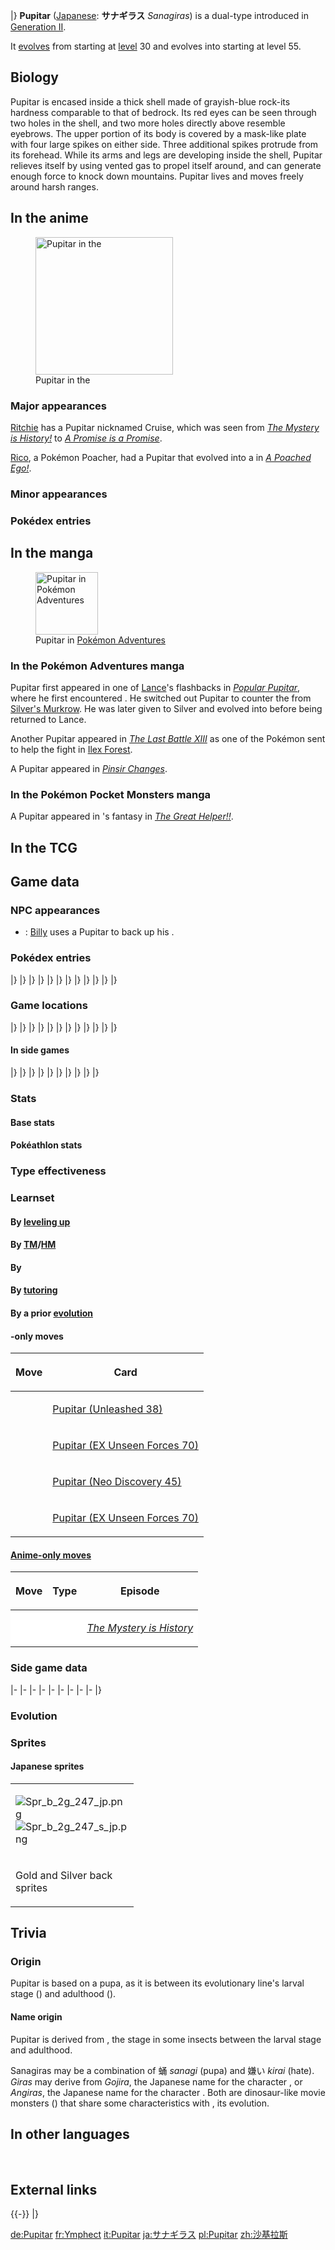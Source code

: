 {{PokémonPrevNext/Head|type=Rock|type2=Ground}}
{{PokémonPrevNext/GO|species=Pupitar}}
{{PokémonPrevNext/Pokémon|type=Rock|prevnum=246|prev=Larvitar|nextnum=248|next=Tyranitar|roundleft=bl|roundright=br}}
|}
{{Pokémon Infobox
|name=Pupitar
|jname=サナギラス
|jtranslit=Sanagirasu
|tmname=Sanagiras
|ndex=247
|oldjdex=245
|jdex=250
|u2dex=293
|karea=Mountain
|kdex=103
|fbrow=194
|abrow=121
|obrow=217
|opbrow=088
|typebox=1
|type1=Rock
|type2=Ground
|category=Hard Shell
|height-ftin=3'11″
|height-m=1.2
|weight-lbs=335.1
|weight-kg=152.0
|abilityn=1
|abilitylayout=1
|ability1=Shed Skin
|egggroupn=1
|egggroup1=Monster
|eggcycles=40
|evtotal=2
|evat=2
|expyield=144
|oldexp=144
|lv100exp=1,250,000
|gendercode=127
|color=Gray
|catchrate=45
|body=02
|pokefordex=pupitar
|generation=2
|friendship=35
}}
'''Pupitar''' ([[List of Japanese Pokémon names|Japanese]]: '''サナギラス''' ''Sanagiras'') is a dual-type {{2t|Rock|Ground}} {{OBP|Pokémon|species}} introduced in [[Generation II]].

It [[Evolution|evolves]] from {{p|Larvitar}} starting at [[level]] 30 and evolves into {{p|Tyranitar}} starting at level 55.

==Biology==
Pupitar is encased inside a thick shell made of grayish-blue rock-its hardness comparable to that of bedrock. Its red eyes can be seen through two holes in the shell, and two more holes directly above resemble eyebrows. The upper portion of its body is covered by a mask-like plate with four large spikes on either side. Three additional spikes protrude from its forehead. While its arms and legs are developing inside the shell, Pupitar relieves itself by using vented gas to propel itself around, and can generate enough force to knock down mountains. Pupitar lives and moves freely around harsh {{DL|List of Pokémon by habitat|Mountain Pokémon|mountain}} ranges.

==In the anime==
[[File:Ritchie Cruise.png|thumb|220px|left|Pupitar in the {{pkmn|anime}}]]
===Major appearances===
[[Ritchie]] has a Pupitar nicknamed Cruise, which was seen from ''[[EP220|The Mystery is History!]]'' to ''[[EP222|A Promise is a Promise]]''.

[[Rico]], a Pokémon Poacher, had a Pupitar that evolved into a {{p|Tyranitar}} in ''[[AG006|A Poached Ego!]]''.

===Minor appearances===

===Pokédex entries===
{{Animedexheader|Johto}}
{{Animedexbody|EP220|Pupitar|Ash's Pokédex|Pupitar, the Hard Shell Pokémon. Pupitar is encased in a nearly indestructible shell and has enough power to topple a mountain.}}
{{Animedexfooter/Pokémon|original|Johto}}

==In the manga==
[[File:Lance Pupitar Adventures.png|thumb|100px|Pupitar in [[Pokémon Adventures]]]]
===In the Pokémon Adventures manga===
Pupitar first appeared in one of [[Lance]]'s flashbacks in ''[[PS159|Popular Pupitar]]'', where he first encountered {{adv|Silver}}. He switched out Pupitar to counter the {{m|Pursuit}} from [[Silver's Murkrow]]. He was later given to Silver and evolved into {{p|Tyranitar}} before being returned to Lance.

Another Pupitar appeared in ''[[PS179|The Last Battle XIII]]'' as one of the Pokémon sent to help the fight in [[Ilex Forest]].

A Pupitar appeared in ''[[PAXY30|Pinsir Changes]]''.

===In the Pokémon Pocket Monsters manga===
A Pupitar appeared in {{PPM|Red}}'s fantasy in ''[[PM104|The Great Helper!!]]''.

==In the TCG==
{{main|Pupitar (TCG)}}

==Game data==
===NPC appearances===
* {{ga|Pokémon Ranger}}: [[Go-Rock Quads|Billy]] uses a Pupitar to back up his {{p|Tyranitar}}.

===Pokédex entries===
{{Dex/Header|type=Rock|type2=Ground}}
{{Dex/NA|gen=II}}
{{Dex/Gen|gen=II}}
{{Dex/Entry1|v=Gold|entry=Its shell is as hard as sheet rock, and it is also very strong. Its {{m|Thrash}}ing can topple a mountain.}}
{{Dex/Entry1|v=Silver|entry=Even sealed in its shell, it can move freely. Hard and fast, it has outstanding destructive power.}}
{{Dex/Entry1|v=Crystal|entry=It will not stay still, even while it's a pupa. It already has arms and legs under its solid shell.}}
{{Dex/Entry1|v=Stadium 2|t=FFF|color=000|entry=Its shell is as hard as sheet rock, and it is also very strong. Its thrashing can topple a mountain.}}
|}
|}
{{Dex/Gen|gen=III}}
{{Dex/Entry2|v=Ruby|v2=Sapphire|t=FFF|t2=FFF|entry=Pupitar creates a gas inside its body that it compresses and forcefully ejects to propel itself like a jet. The body is very durable - it avoids damage even if it hits solid steel.}}
{{Dex/Entry1|v=Emerald|t=FFF|entry=A Pupitar creates a gas inside its body that it ejects under compression to propel itself like a jet. Its body can withstand a collision with solid steel.}}
{{Dex/Entry1|v=FireRed|entry=Even sealed in its shell, it can move freely. Hard and fast, it has outstanding destructive power.}}
{{Dex/Entry1|v=LeafGreen|entry=Its shell is as hard as sheet rock, and it is also very strong. Its thrashing can topple a mountain.}}
|}
|}
{{Dex/Gen|gen=IV}}
{{Dex/Entry3|v=Diamond|v2=Pearl|v3=Platinum|entry=Its body is as hard as bedrock. By venting pressurized gas, it can launch itself like a rocket.}}
{{Dex/Entry1|v=HeartGold|entry=Its shell is as hard as sheet rock, and it is also very strong. Its thrashing can topple a mountain.}}
{{Dex/Entry1|v=SoulSilver|entry=Even sealed in its shell, it can move freely. Hard and fast, it has outstanding destructive power.}}
|}
|}
{{Dex/Gen|gen=V}}
{{Dex/Entry2|v=Black|v2=White|t=FFF|entry=Its body is as hard as bedrock. By venting pressurized gas, it can launch itself like a rocket.}}
{{Dex/Entry2|v=Black 2|v2=White 2|t=FFF|entry=This pupa flies around wildly by venting with great force the gas pressurized inside its body.}}
|}
|}
{{Dex/Gen|gen=VI}}
{{Dex/Entry1|v=X|t=FFF|entry=Its body is as hard as bedrock. By venting pressurized gas, it can launch itself like a rocket.}}
{{Dex/Entry1|v=Y|entry=Its shell is as hard as sheet rock, and it is also very strong. Its thrashing can topple a mountain.}}
{{Dex/Entry2|v=Omega Ruby|t=FFF|v2=Alpha Sapphire|t2=FFF|entry=Pupitar creates a gas inside its body that it compresses and forcefully ejects to propel itself like a jet. The body is very durable--it avoids damage even if it hits solid steel.}}
|}
|}
{{Dex/Gen|gen=VII}}
{{Dex/Entry1|v=Ultra Sun|entry=This troublesome Pokémon can't wait to evolve, so it relieves its stress by wildly propelling itself around using compressed gas.}}
{{Dex/Entry1|v=Ultra Moon|entry=This dangerous pupa thrashes about. Its shell is as hard as bedrock, containing its gradually forming new body within.}}
|}
|}
{{Dex/Footer}}

===Game locations===
{{Availability/Header|type=Rock|type2=Ground}}
{{Availability/NA|gen=II}}
{{Availability/Gen|gen=II}}
{{Availability/Entry2|v=Gold|v2=Silver|area=[[Evolution|Evolve]] {{p|Larvitar}}}}
{{Availability/Entry1|v=Crystal|area=[[Mt. Silver|Silver Cave]]}}
|}
|}
{{Availability/Gen|gen=III}}
{{Availability/Entry2/None|v=Ruby|v2=Sapphire}}
{{Availability/Entry1/None|v=Emerald}}
{{Availability/Entry2|v=FireRed|v2=LeafGreen|area=[[Evolution|Evolve]] {{p|Larvitar}}}}
{{Availability/Entry1/None|v=Colosseum}}
{{Availability/Entry1|v=XD|t=FFF|link=Pokémon XD: Gale of Darkness|area=[[Evolution|Evolve]] {{p|Larvitar}}}}
|}
|}
{{Availability/Gen|gen=IV}}
{{Availability/Entry1|v=Diamond|v2=Pearl|area=[[Evolution|Evolve]] {{p|Larvitar}}}}
{{Availability/Entry1/None|v=Pearl}}
{{Availability/Entry1|v=Platinum|area=[[Evolution|Evolve]] {{p|Larvitar}}}}
{{Availability/Entry2|v=HeartGold|v2=SoulSilver|area=[[Mt. Silver]]}}
{{Availability/Entry1|v=Pal Park|color={{locationcolor/light|mountain}}|link=Pal Park|area={{DL|List of Pokémon by Pal Park location|Mountain}}}}
|}
|}
{{Availability/Gen|gen=V}}
{{Availability/Entry2|v=Black|v2=White|t=fff|area={{rt|15|Unova}}}}
{{Availability/Entry2|v=Black 2|v2=White 2|t=fff|area={{rt|15|Unova}}}}
|}
|}
{{Availability/Gen|gen=VI}}
{{Availability/Entry1|2|v=X|t=fff|area=[[Friend Safari]] ([[Friend Safari#Rock-type Safari|Rock]])}}
{{Availability/Entry1|2|v=Y|area={{rt|18|Kalos}}, [[Terminus Cave]], [[Friend Safari]] ([[Friend Safari#Rock-type Safari|Rock]])}}
{{Availability/Entry2/None|v=Omega Ruby|v2=Alpha Sapphire}}
|}
|}
{{Availability/Gen|gen=VII}}
{{Availability/Entry2/None|v=Sun|v2=Moon}}
{{Availability/Entry2|v=Ultra Sun|v2=Ultra Moon|area=[[Evolution|Evolve]] {{p|Larvitar}}}}
|}
|}
{{Availability/Footer}}

====In side games====
{{Availability/Header|type=Rock|type2=Ground}}
{{Availability/NA|gen=II}}
{{Availability/Gen|gen=II}}
{{Availability/NA/Side|gen=II}}
|}
|}
{{Availability/Gen|gen=III}}
{{Availability/Entry1|v=Trozei!|color={{yellow color}}|area=Endless Level 63, Endless Level 70, Forever Level 13, [[Mr. Who's Den]]}}
{{Availability/Entry2|v=MD Red|v2=MD Blue|link=Pokémon Mystery Dungeon: Red Rescue Team and Blue Rescue Team|area=[[Mt. Freeze]] (3F-5F), [[Buried Relic]] (60F-70F), [[Southern Cavern]] (37F-45F), [[Joyous Tower]] (62F-66F)}}
{{Availability/Entry1|v=Ranger|link=Pokémon Ranger (game)|area=[[Sekra Range]]}}
|}
|}
{{Availability/Gen|gen=IV}}
{{Availability/Entry2|v=MD Time|v2=MD Darkness|link=Pokémon Mystery Dungeon: Explorers of Time and Explorers of Darkness|area=[[Quicksand Cave]] (B1-B10, Quicksand Pit B1)}}
{{Availability/Entry1|v=MD Sky|link=Pokémon Mystery Dungeon: Explorers of Sky|area=[[Quicksand Cave]] (B1-B10, Quicksand Pit B1)}}
{{Availability/Entry1|v=Ranger: SoA|color={{SoA color}}|link=Pokémon Ranger: Shadows of Almia|area=[[Chroma Ruins]]}}
<!--{{Availability/Entry1|v=MD Blazing|link=Pokémon Mystery Dungeon (WiiWare)|color={{fire color}}|area=}}-->
{{Availability/Entry1|v=Ranger: GS|color={{GS color}}|link=Pokémon Ranger: Guardian Signs|area=[[Faldera Island]]}}
|}
|}
{{Availability/Gen|gen=V}}
{{Availability/Entry1|1|v=Rumble Blast|color={{fire color}}|area=Cave: [[Rugged Flats]]}}
{{Availability/Entry1|1|v=Conquest|color={{silver color}}|area=[[Terrera]], [[Cragspur]]}}
{{Availability/Entry1|1|v=Rumble U|color={{fire color}}|area=[[Secret Warehouse#Walking a Thin Line|Secret Warehouse: Walking a Thin Line]]}}
|}
|}
{{Availability/Gen|gen=VI}}
{{Availability/Entry1|1|v=Battle Trozei|color={{defense color}}|area=[[Distortion Island#Stage 5|Distortion Island: Stage 5]]}}
{{Availability/Entry1|1|v=Shuffle|color={{beauty color}}|area=[[Wacky Workshop|Wacky Workshop: Stage 179]]<br>[[Zaffiro Coast|Zaffiro Coast: Stage 636]]}}
{{Availability/Entry1|1|v=Rumble World|color={{fire color}}|area=[[Plasma Tundra#Sacred Blade Cliff|Plasma Tundra: Sacred Blade Cliff]] <small>(All Areas)</small>}}
|}
|}
{{Availability/Footer}}

===Stats===
====Base stats====
{{BaseStats
|type=Rock
|type2=Ground
|HP=     70
|Attack= 84
|Defense=70
|SpAtk=  65
|SpDef=  70
|Speed=  51}}

====Pokéathlon stats====
{{Pokéthlon
|type=Rock
|type2=Ground
|Speed=3
|SpeedMax=4
|Power=4
|PowerMax=4
|Technique=1
|TechniqueMax=1
|Stamina=3
|StaminaMax=4
|Jump=2
|JumpMax=4
}}

===Type effectiveness===
{{TypeEffectiveness
|type1=Rock
|type2=Ground
|Normal=   50
|Fighting=200
|Flying=   50
|Poison=   25
|Ground=  200
|Rock=     50
|Bug=     100
|Ghost=   100
|Steel=   200
|Fire=     50
|Water=   400
|Grass=   400
|Electric=  0
|Psychic= 100
|Ice=     200
|Dragon=  100
|Dark=    100
|Fairy=   100
|notes=yes
|ground=yes
|newelectric=1}}

===Learnset===
====By [[Level|leveling up]]====
{{learnlist/levelh/7|Pupitar|Rock|Ground|2}}
{{learnlist/level7|1|Bite|Dark|Physical|60|100|25||''}}
{{learnlist/level7|1|Leer|Normal|Status|&mdash;|100|30}}
{{learnlist/level7|1|Sandstorm|Rock|Status|&mdash;|&mdash;|10}}
{{learnlist/level7|1|Screech|Normal|Status|&mdash;|85|40}}
{{learnlist/level7|5|Sandstorm|Rock|Status|&mdash;|&mdash;|10}}
{{learnlist/level7|10|Screech|Normal|Status|&mdash;|85|40}}
{{learnlist/level7|14|Chip Away|Normal|Physical|70|100|20}}
{{learnlist/level7|19|Rock Slide|Rock|Physical|75|90|10||'''}}
{{learnlist/level7|23|Scary Face|Normal|Status|&mdash;|100|10}}
{{learnlist/level7|28|Thrash|Normal|Physical|120|100|10}}
{{learnlist/level7|34|Dark Pulse|Dark|Special|80|100|15||''}}
{{learnlist/level7|41|Payback|Dark|Physical|50|100|10||''}}
{{learnlist/level7|47|Crunch|Dark|Physical|80|100|15||''}}
{{learnlist/level7|54|Earthquake|Ground|Physical|100|100|10||'''}}
{{learnlist/level7|60|Stone Edge|Rock|Physical|100|80|5||'''}}
{{learnlist/level7|67|Hyper Beam|Normal|Special|150|90|5}}
{{learnlist/levelf/7|Pupitar|Rock|Ground|2}}

====By [[TM]]/[[HM]]====
{{learnlist/tmh/7|Pupitar|Rock|Ground|2}}
{{learnlist/tm7|TM06|Toxic|Poison|Status|&mdash;|90|10}}
{{learnlist/tm7|TM10|Hidden Power|Normal|Special|60|100|15}}
{{learnlist/tm7|TM11|Sunny Day|Fire|Status|&mdash;|&mdash;|5}}
{{learnlist/tm7|TM12|Taunt|Dark|Status|&mdash;|100|20}}
{{learnlist/tm7|TM15|Hyper Beam|Normal|Special|150|90|5}}
{{learnlist/tm7|TM17|Protect|Normal|Status|&mdash;|&mdash;|10}}
{{learnlist/tm7|TM18|Rain Dance|Water|Status|&mdash;|&mdash;|5}}
{{learnlist/tm7|TM21|Frustration|Normal|Physical|&mdash;|100|20}}
{{learnlist/tm7|TM23|Smack Down|Rock|Physical|50|100|15||'''}}
{{learnlist/tm7|TM26|Earthquake|Ground|Physical|100|100|10||'''}}
{{learnlist/tm7|TM27|Return|Normal|Physical|&mdash;|100|20}}
{{learnlist/tm7|TM31|Brick Break|Fighting|Physical|75|100|15}}
{{learnlist/tm7|TM32|Double Team|Normal|Status|&mdash;|&mdash;|15}}
{{learnlist/tm7|TM37|Sandstorm|Rock|Status|&mdash;|&mdash;|10}}
{{learnlist/tm7|TM39|Rock Tomb|Rock|Physical|60|95|15||'''}}
{{learnlist/tm7|TM41|Torment|Dark|Status|&mdash;|100|15}}
{{learnlist/tm7|TM42|Facade|Normal|Physical|70|100|20}}
{{learnlist/tm7|TM44|Rest|Psychic|Status|&mdash;|&mdash;|10}}
{{learnlist/tm7|TM45|Attract|Normal|Status|&mdash;|100|15}}
{{learnlist/tm7|TM48|Round|Normal|Special|60|100|15}}
{{learnlist/tm7|TM66|Payback|Dark|Physical|50|100|10||''}}
{{learnlist/tm7|TM69|Rock Polish|Rock|Status|&mdash;|&mdash;|20}}
{{learnlist/tm7|TM71|Stone Edge|Rock|Physical|100|80|5||'''}}
{{learnlist/tm7|TM78|Bulldoze|Ground|Physical|60|100|20||'''}}
{{learnlist/tm7|TM80|Rock Slide|Rock|Physical|75|90|10||'''}}
{{learnlist/tm7|TM87|Swagger|Normal|Status|&mdash;|85|15}}
{{learnlist/tm7|TM88|Sleep Talk|Normal|Status|&mdash;|&mdash;|10}}
{{learnlist/tm7|TM90|Substitute|Normal|Status|&mdash;|&mdash;|10}}
{{learnlist/tm7|TM95|Snarl|Dark|Special|55|95|15||''}}
{{learnlist/tm7|TM97|Dark Pulse|Dark|Special|80|100|15||''}}
{{learnlist/tm7|TM100|Confide|Normal|Status|&mdash;|&mdash;|20}}
{{learnlist/tmf/7|Pupitar|Rock|Ground|2}}

====By {{pkmn|breeding}}====
{{learnlist/breedh/7|Pupitar|Rock|Ground|2}}
{{learnlist/breed7|{{MSP|408|Cranidos}}{{MSP|409|Rampardos}}{{MSP|410|Shieldon}}{{MSP|411|Bastiodon}}{{MSP|696|Tyrunt}}{{MSP|697|Tyrantrum}}<br>{{MSP|698|Amaura}}{{MSP|699|Aurorus}}|Ancient Power|Rock|Special|60|100|5||'''}}
{{learnlist/breed7|{{MSP|408|Cranidos}}{{MSP|409|Rampardos}}{{MSP|610|Axew}}{{MSP|611|Fraxure}}{{MSP|612|Haxorus}}|Assurance|Dark|Physical|60|100|10||''}}
{{learnlist/breed7|{{MSP|079|Slowpoke}}{{MSP|080|Slowbro}}{{MSP|199|Slowking}}{{MSP|387|Turtwig}}{{MSP|388|Grotle}}{{MSP|389|Torterra}}<br>{{MSP|712|Bergmite}}{{MSP|713|Avalugg}}|Curse|Ghost|Status|&mdash;|&mdash;|10}}
{{learnlist/breed7|{{MSP|610|Axew}}{{MSP|611|Fraxure}}{{MSP|612|Haxorus}}|Dragon Dance|Dragon|Status|&mdash;|&mdash;|20}}
{{learnlist/breed7|{{MSP|032|Nidoran♂}}{{MSP|033|Nidorino}}{{MSP|034|Nidoking}}{{MSP|104|Cubone}}{{MSP|105|Marowak}}{{MSP|408|Cranidos}}<br>{{MSP|409|Rampardos}}|Focus Energy|Normal|Status|&mdash;|&mdash;|30}}
{{learnlist/breed7|{{MSP|007|Squirtle}}{{MSP|008|Wartortle}}{{MSP|009|Blastoise}}{{MSP|304|Aron}}{{MSP|305|Lairon}}{{MSP|306|Aggron}}<br>{{MSP|410|Shieldon}}{{MSP|411|Bastiodon}}{{MSP|712|Bergmite}}{{MSP|713|Avalugg}}{{MSP|776|Turtonator}}|Iron Defense|Steel|Status|&mdash;|&mdash;|15}}
{{learnlist/breed7|{{MSP|304|Aron}}{{MSP|305|Lairon}}{{MSP|306|Aggron}}{{MSP|410|Shieldon}}{{MSP|411|Bastiodon}}|Iron Head|Steel|Physical|80|100|15}}
{{learnlist/breed7|{{MSP|304|Aron}}{{MSP|305|Lairon}}{{MSP|306|Aggron}}|Iron Tail|Steel|Physical|100|75|15}}
{{learnlist/breed7|{{MSP|610|Axew}}{{MSP|611|Fraxure}}{{MSP|612|Haxorus}}{{MSP|621|Druddigon}}{{MSP|780|Drampa}}|Outrage|Dragon|Physical|120|100|10}}
{{learnlist/breed7|{{MSP|252|Treecko}}{{MSP|253|Grovyle}}{{MSP|254|Sceptile}}{{MSP|408|Cranidos}}{{MSP|409|Rampardos}}|Pursuit|Dark|Physical|40|100|20||''}}
{{learnlist/breed7|{{MSP|696|Tyrunt}}{{MSP|697|Tyrantrum}}|Stealth Rock|Rock|Status|&mdash;|&mdash;|20}}
{{learnlist/breed7|{{MSP|108|Lickitung}}{{MSP|463|Lickilicky}}{{MSP|111|Rhyhorn}}{{MSP|112|Rhydon}}{{MSP|464|Rhyperior}}{{MSP|293|Whismur}}<br>{{MSP|294|Loudred}}{{MSP|295|Exploud}}{{MSP|357|Tropius}}{{MSP|696|Tyrunt}}{{MSP|697|Tyrantrum}}|Stomp|Normal|Physical|65|100|20}}
{{learnlist/breedf/7|Pupitar|Rock|Ground|2}}

====By [[Move Tutor|tutoring]]====
{{learnlist/tutorh/7|Pupitar|Rock|Ground|2}}
{{learnlist/tutor7|Earth Power|Ground|Special|90|100|10||'''|no|yes}}
{{learnlist/tutor7|Iron Defense|Steel|Status|—|—|15|||no|yes}}
{{learnlist/tutor7|Iron Head|Steel|Physical|80|100|15|||no|yes}}
{{learnlist/tutor7|Iron Tail|Steel|Physical|100|75|15|||no|yes}}
{{learnlist/tutor7|Outrage|Dragon|Physical|120|100|10|||no|yes}}
{{learnlist/tutor7|Snore|Normal|Special|50|100|15|||no|yes}}
{{learnlist/tutor7|Spite|Ghost|Status|—|100|10|||no|yes}}
{{learnlist/tutor7|Stealth Rock|Rock|Status|—|—|20|||no|yes}}
{{learnlist/tutor7|Superpower|Fighting|Physical|120|100|5|||no|yes}}
{{learnlist/tutor7|Uproar|Normal|Special|90|100|10|||no|yes}}
{{learnlist/tutorf/7|Pupitar|Rock|Ground|2}}

====By a prior [[evolution]]====
{{learnlist/prevoh/7|Pupitar|Rock|Ground|2}}
{{learnlist/prevo7null}}
{{learnlist/prevof/7|Pupitar|Rock|Ground|2}}

===={{Trading Card Game}}-only moves====
{| class="roundy" style="margin:auto; background: #{{tcg fighting color light}}; border: 3px solid #{{tcg fighting color}}"
! Move
! Card
|- style="background:#fff"
| {{m|Rage}}
| [[Pupitar (Unleashed 38)]]
|- style="background:#fff"
| {{m|Rock Throw}}
| [[Pupitar (EX Unseen Forces 70)]]
|- style="background:#fff"
| {{m|Skull Bash}}
| [[Pupitar (Neo Discovery 45)]]
|- style="background:#fff"
| {{m|Slash}}
| [[Pupitar (EX Unseen Forces 70)]]
|}

====[[Anime move errors|Anime-only moves]]====
{| class="roundy" style="margin:auto; background: #{{rock color light}}; border: 3px solid #{{ground color}}"
|-
! Move
! Type
! Episode
|-
| style="background:#fff; {{roundybl|5px}}" | {{m|Take Down}}
| style="background:#fff" | {{typecolor|Normal}}
| style="background:#fff; {{roundybr|5px}}" | ''[[EP220|The Mystery is History]]''
|}

===Side game data===
{{Spindata/Head|type=Rock|type2=Ground}}
{{Spindata/Trozei|col=6|type=Rock|ndex=247|rarity=Rare}}
|-
{{Spindata/MDRB|col=6|type=Rock|ndex=247
|body=1
|rate=-19%
|area=Mt. Cleft
|P1=I'm in a pupal stage, but I can jump around. No problem!
|P2=Listen, my HP is down about halfway now.
|P3=I'm pooped. I can't even hop about anymore...
|PL=I leveled up! My shell grew even harder, too!
}}
|-
{{Spindata/MDTDS|col=6|type=Rock|ndex=247
|body=1
|rate=0.5%
|IQ=C
}}
|-
{{Spindata/Ranger|col=6|type=Rock
|group=Ground
|assist=Rock
|fieldpower=0
|field=None
|loop=13
|MinEXP=45
|MaxEXP=59
|browser=Pupitar tackles with its spiky body and makes numerous rocks tumble down.
}}
|-
{{Spindata/Ranger SoA|col=6|type=Rock
|group=Ground
|assist=Ground
|field=Crush
|fieldpower=2
|browser=It leaps around incredibly quickly while ramming to attack.
}}
|-
{{Spindata/Ranger GS|col=6|type=Rock
|group=Ground
|assist=Ground
|field=Crush
|fieldpower=3
|browser=It triggers tremors and opens fissures that make Pokémon Paused.
}}
|-
{{Spindata/RumbleBlast|col=6|type=Rock
|att=3
|def=3
|speed=3
}}
|-
{{Spindata/Conquest|col=6|type=Rock|ndex=247
|HP=3
|atk=3
|def=3
|spd=2
|range=3
|move=Rock Slide
|ability1=Shed Skin
|ability2=Jagged Edge
|ability3=Shield
|evo=Evolves from {{p|Larvitar}} when its Attack is 74 or higher<br>Evolves into {{p|Tyranitar}} when its Attack is 132 or higher
|link={{DL|List of Pokémon Conquest characters|Kageie}}, {{DL|List of Pokémon Conquest characters|Katsuyori}}, and {{DL|List of Pokémon Conquest characters|Sōun}}
}}
|-
{{Spindata/Battle Trozei|col=3|type=Rock|ndex=247
|power=2
}}
{{Spindata/Shuffle|col=3|type=Rock|ndex=247|num=209
|min=60
|max=105
|raisemaxlevel=5
|skill=Mega Boost
|skilldesc=Fills the Mega Gauge of a Pokémon of the same type.
}}
|-
{{Spindata/GO|col=6|type=Rock|ndex=247
|hatch=N/A
|buddy=5
|evocandy=100
|stamina=140
|attack=155
|defense=133
|fast={{m|Bite}}, {{m|Rock Smash}}
|special={{m|Dig}}, {{m|Crunch}}, {{m|Ancient Power}}
}}
|}

===Evolution===
{{Evobox-3
|type1=Rock
|type2=Ground
|pictype=art
|no1=246
|name1=Larvitar
|type1-1=Rock
|type2-1=Ground
|evo1={{bag|Rare Candy}}<br>{{color2|000|Level|Level 30}}
|no2=247
|name2=Pupitar
|type1-2=Rock
|type2-2=Ground
|evo2={{bag|Rare Candy}}<br>{{color2|000|Level|Level 55}}
|no3=248
|name3=Tyranitar
|type1-3=Rock
|type2-3=Dark}}

===Sprites===
{{Spritebox/Header|type=Rock|type2=Ground}}
{{Spritebox/NA|gen=II}}
{{Spritebox/2|ndex=247}}
{{Spritebox/3|ndex=247}}
{{Spritebox/4|ndex=247}}
{{Spritebox/5|ndex=247}}
{{Spritebox/6|ndex=247}}
{{Spritebox/7|ndex=247}}
{{Spritebox/Footer|247|Pupitar}}

====Japanese sprites====
{| style="margin:auto; text-align:center; font-size: 80%; {{roundy|20px}} border: 2px solid #{{ground color}}; background: #{{rock color}};"
|-
| style="{{roundy|80px}} border: 2px solid #{{ground color}}; background: #{{rock color light}}; width:160px"| [[File:Spr b 2g 247 jp.png]]<br>[[File:Spr b 2g 247 s jp.png]]
|-
| Gold and Silver back sprites
|}

==Trivia==
===Origin===
Pupitar is based on a pupa, as it is between its evolutionary line's larval stage ({{p|Larvitar}}) and adulthood ({{p|Tyranitar}}).

====Name origin====
Pupitar is derived from ''{{wp|pupa}}'', the stage in some insects between the larval stage and adulthood.

Sanagiras may be a combination of 蛹 ''sanagi'' (pupa) and 嫌い ''kirai'' (hate). ''Giras'' may derive from ''Gojira'', the Japanese name for the character {{wp|Godzilla}}, or ''Angiras'', the Japanese name for the character {{wp|Anguirus}}. Both are dinosaur-like ''{{wp|tokusatsu}}'' movie monsters ({{wp|kaiju}}) that share some characteristics with {{p|Tyranitar}}, its evolution.

==In other languages==
{{Other languages|type=Rock|type2=Ground
|ja=サナギラス ''Sanagiras''|jameaning=From {{tt|蛹 ''sanagi''|pupa}}, {{tt|嫌い ''kirai''|hate}}, ''Godzilla'', and ''{{wp|Anguirus|Angiras}}''
|fr=Ymphect|frmeaning=From ''{{wp|Nymph (biology)|nymph}}'' and ''{{tt|infecte|disgusting}}''. It may also have been named that way to resemble ''insecte''
|es=Pupitar|esmeaning=Same as English name
|de=Pupitar|demeaning=Same as English name
|it=Pupitar|itmeaning=Same as English name
|ko=데기라스 ''Degiras''|komeaning=From {{tt|번데기 ''beondegi''|cocoon, pupa}} and ''Angiras''.
|zh_cmn=沙基拉 ''Shājīlā''|zh_cmnmeaning=Transliteration of its Japanese name. May also be from {{tt|安基拉斯 ''Ānjīlāsī''|Anguirus}}. Contains {{tt|沙 ''shā''|sand}}
|hi=पिउपिटर ''Pupitar''|himeaning=Transcription of English name
|ru=Пьюпитар ''P'yupitar''|rumeaning=Transcription of English name}}
<br clear="left">

==External links==

{{-}}
{{PokémonPrevNext/Head|type=Rock|type2=Ground}}
{{PokémonPrevNext/Pokémon|type=Rock|prevnum=246|prev=Larvitar|nextnum=248|next=Tyranitar}}
|}
{{Project Pokédex notice}}

[[de:Pupitar]]
[[fr:Ymphect]]
[[it:Pupitar]]
[[ja:サナギラス]]
[[pl:Pupitar]]
[[zh:沙基拉斯]]